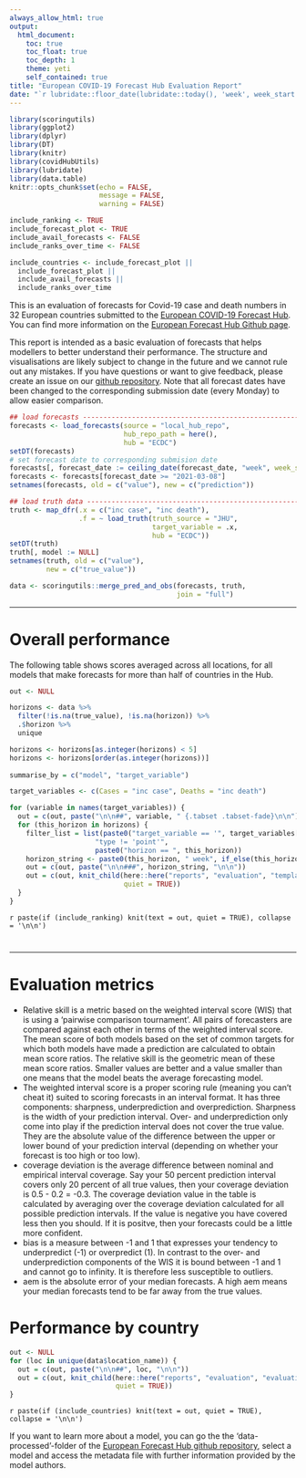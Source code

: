 ```yaml
---
always_allow_html: true
output:
  html_document:
    toc: true
    toc_float: true
    toc_depth: 1
    theme: yeti
    self_contained: true
title: "European COVID-19 Forecast Hub Evaluation Report"
date: "`r lubridate::floor_date(lubridate::today(), 'week', week_start = 1)`"
---
```


```r
library(scoringutils)
library(ggplot2)
library(dplyr)
library(DT)
library(knitr)
library(covidHubUtils)
library(lubridate)
library(data.table)
knitr::opts_chunk$set(echo = FALSE, 
                      message = FALSE, 
                      warning = FALSE)

include_ranking <- TRUE
include_forecast_plot <- TRUE
include_avail_forecasts <- FALSE
include_ranks_over_time <- FALSE

include_countries <- include_forecast_plot || 
  include_forecast_plot || 
  include_avail_forecasts || 
  include_ranks_over_time
```



This is an evaluation of forecasts for Covid-19 case and death numbers in 32 European countries submitted to the [European COVID-19 Forecast Hub](https://covid19forecasthub.eu/). You can find more information on the [European Forecast Hub Github page](https://github.com/epiforecasts/covid19-forecast-hub-europe). 

This report is intended as a basic evaluation of forecasts that helps modellers to better understand their performance. The structure and visualisations are likely subject to change in the future and we cannot rule out any mistakes. If you have questions or want to give feedback, please create an issue on our 
[github repository](https://github.com/epiforecasts/covid19-forecast-hub-europe). Note that all forecast dates have been changed to the corresponding submission date (every Monday) to allow easier comparison. 

```r
## load forecasts ---------------------------------------------------------------
forecasts <- load_forecasts(source = "local_hub_repo",
                            hub_repo_path = here(),
                            hub = "ECDC")
setDT(forecasts)
# set forecast date to corresponding submision date
forecasts[, forecast_date := ceiling_date(forecast_date, "week", week_start = 2) - 1]
forecasts <- forecasts[forecast_date >= "2021-03-08"]
setnames(forecasts, old = c("value"), new = c("prediction"))

## load truth data --------------------------------------------------------------
truth <- map_dfr(.x = c("inc case", "inc death"),
                 .f = ~ load_truth(truth_source = "JHU",
                                   target_variable = .x,
                                   hub = "ECDC")) 
setDT(truth)
truth[, model := NULL]
setnames(truth, old = c("value"), 
         new = c("true_value"))

data <- scoringutils::merge_pred_and_obs(forecasts, truth, 
                                         join = "full")

```

---

# Overall performance {.tabset .tabset-fade}

The following table shows scores averaged across all locations, for all models that make forecasts for more than half of countries in the Hub.

```r
out <- NULL

horizons <- data %>% 
  filter(!is.na(true_value), !is.na(horizon)) %>% 
  .$horizon %>% 
  unique

horizons <- horizons[as.integer(horizons) < 5]
horizons <- horizons[order(as.integer(horizons))]
 
summarise_by = c("model", "target_variable")

target_variables <- c(Cases = "inc case", Deaths = "inc death")

for (variable in names(target_variables)) {
  out = c(out, paste("\n\n##", variable, " {.tabset .tabset-fade}\n\n"))
  for (this_horizon in horizons) {
    filter_list = list(paste0("target_variable == '", target_variables[[variable]], "'"),
                     "type != 'point'",
                     paste0("horizon == ", this_horizon))
    horizon_string <- paste0(this_horizon, " week", if_else(this_horizon > 1, "s", ""), " ahead")
    out = c(out, paste("\n\n###", horizon_string, "\n\n"))
    out = c(out, knit_child(here::here("reports", "evaluation", "template-ranking-table.Rmd"),
                            quiet = TRUE))
  }
}
```

`r paste(if (include_ranking) knit(text = out, quiet = TRUE), collapse = '\n\n')`

# {.unlisted .unnumbered}

--- 

# Evaluation metrics

 - Relative skill is a metric based on the weighted interval score (WIS) that is using a 'pairwise comparison tournament'. All pairs of forecasters are compared against each other in terms of the weighted interval score. The mean score of both models based on the set of common targets for which both models have made a prediction are calculated to obtain mean score ratios. The relative skill is the geometric mean of these mean score ratios. Smaller values are better and a value smaller than one means that the model beats the average forecasting model. 
 - The weighted interval score is a proper scoring rule (meaning you can't cheat it) suited to scoring forecasts in an interval format. It has three components: sharpness, underprediction and overprediction. Sharpness is the width of your prediction interval. Over- and underprediction only come into play if the prediction interval does not cover the true value. They are the absolute value of the difference between the upper or lower bound of your prediction interval (depending on whether your forecast is too high or too low). 
 - coverage deviation is the average difference between nominal and empirical interval coverage. Say your 50 percent prediction interval covers only 20 percent of all true values, then your coverage deviation is 0.5 - 0.2 = -0.3. The coverage deviation value in the table is calculated by averaging over the coverage deviation calculated for all possible prediction intervals. If the value is negative you have covered less then you should. If it is positve, then your forecasts could be a little more confident. 
 - bias is a measure between -1 and 1 that expresses your tendency to underpredict (-1) or overpredict (1). In contrast to the over- and underprediction components of the WIS it is bound between -1 and 1 and cannot go to infinity. It is therefore less susceptible to outliers. 
 - aem is the absolute error of your median forecasts. A high aem means your median forecasts tend to be far away from the true values. 

# {.unlisted .unnumbered}

# Performance by country {.tabset .tabset-fade .tabset-dropdown}

```r
out <- NULL
for (loc in unique(data$location_name)) {
  out = c(out, paste("\n\n##", loc, "\n\n"))
  out = c(out, knit_child(here::here("reports", "evaluation", "evaluation-by-country.Rmd"),
                          quiet = TRUE))
}
```

`r paste(if (include_countries) knit(text = out, quiet = TRUE), collapse = '\n\n')`

If you want to learn more about a model, you can go the the 'data-processed'-folder of the [European Forecast Hub github repository](https://github.com/epiforecasts/covid19-forecast-hub-europe), select a model and access the metadata file with further information provided by the model authors. 
